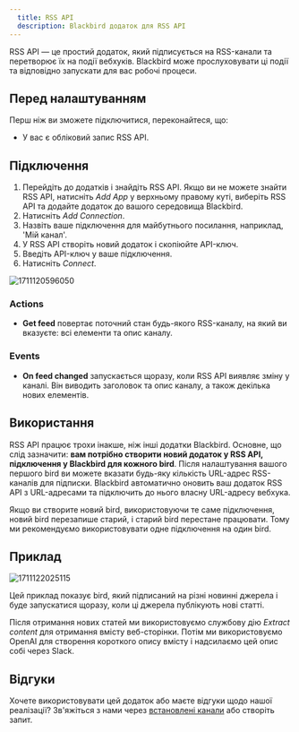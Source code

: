 ```yaml
---
  title: RSS API
  description: Blackbird додаток для RSS API
---
```


<LinkCard title="Переглянути на Github" target="_blank" href="https://github.com/bb-io/Rss" icon="github" />

RSS API — це простий додаток, який підписується на RSS-канали та перетворює їх на події вебхуків. Blackbird може прослуховувати ці події та відповідно запускати для вас робочі процеси.

## Перед налаштуванням

Перш ніж ви зможете підключитися, переконайтеся, що:

- У вас є обліковий запис RSS API.

## Підключення

1. Перейдіть до додатків і знайдіть RSS API. Якщо ви не можете знайти RSS API, натисніть _Add App_ у верхньому правому куті, виберіть RSS API та додайте додаток до вашого середовища Blackbird.
2. Натисніть _Add Connection_.
3. Назвіть ваше підключення для майбутнього посилання, наприклад, 'Мій канал'.
4. У RSS API створіть новий додаток і скопіюйте API-ключ.
5. Введіть API-ключ у ваше підключення.
6. Натисніть _Connect_.

![1711120596050](https://raw.githubusercontent.com/bb-io/Rss/main/image/README/1711120596050.png)

### Actions

- **Get feed** повертає поточний стан будь-якого RSS-каналу, на який ви вказуєте: всі елементи та опис каналу.

### Events

- **On feed changed** запускається щоразу, коли RSS API виявляє зміну у каналі. Він виводить заголовок та опис каналу, а також декілька нових елементів.

## Використання

RSS API працює трохи інакше, ніж інші додатки Blackbird. Основне, що слід зазначити: **вам потрібно створити новий додаток у RSS API, підключення у Blackbird для кожного bird**. Після налаштування вашого першого bird ви можете вказати будь-яку кількість URL-адрес RSS-каналів для підписки. Blackbird автоматично оновить ваш додаток RSS API з URL-адресами та підключить до нього власну URL-адресу вебхука.

Якщо ви створите новий bird, використовуючи те саме підключення, новий bird перезапише старий, і старий bird перестане працювати. Тому ми рекомендуємо використовувати одне підключення на один bird.

## Приклад

![1711122025115](https://raw.githubusercontent.com/bb-io/Rss/main/image/README/1711122025115.png)

Цей приклад показує bird, який підписаний на різні новинні джерела і буде запускатися щоразу, коли ці джерела публікують нові статті.

Після отримання нових статей ми використовуємо службову дію _Extract content_ для отримання вмісту веб-сторінки. Потім ми використовуємо OpenAI для створення короткого опису вмісту і надсилаємо цей опис собі через Slack.

## Відгуки

Хочете використовувати цей додаток або маєте відгуки щодо нашої реалізації? Зв'яжіться з нами через [встановлені канали](https://www.blackbird.io/) або створіть запит.
